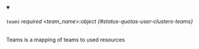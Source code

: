 
<details className="config-field" data-expandable="false" open>
<summary>

###### `teams` <span className="config-field-required" data-required="false">required</span> <span className="config-field-type">&lt;team_name&gt;:object</span> <span className="config-field-default"></span> <span className="config-field-enum"></span> {#status-quotas-user-clusters-teams}

Teams is a mapping of teams to used resources

</summary>



</details>
